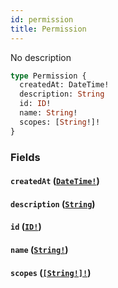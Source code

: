 ```yaml
---
id: permission
title: Permission
---
```


No description

```graphql
type Permission {
  createdAt: DateTime!
  description: String
  id: ID!
  name: String!
  scopes: [String!]!
}
```

### Fields

#### `createdAt` ([`DateTime!`](/docs/graphql/scalars/date-time))

#### `description` ([`String`](/docs/graphql/scalars/string))

#### `id` ([`ID!`](/docs/graphql/scalars/id))

#### `name` ([`String!`](/docs/graphql/scalars/string))

#### `scopes` ([`[String!]!`](/docs/graphql/scalars/string))
